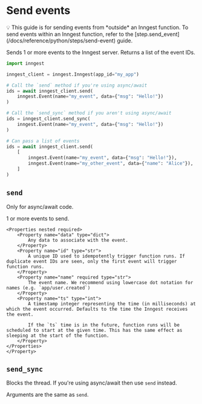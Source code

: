 
# Send events

<Callout variant="info">
    💡️ This guide is for sending events from *outside* an Inngest function. To send events within an Inngest function, refer to the [step.send_event](/docs/reference/python/steps/send-event) guide.
</Callout>

Sends 1 or more events to the Inngest server. Returns a list of the event IDs.

```py
import inngest

inngest_client = inngest.Inngest(app_id="my_app")

# Call the `send` method if you're using async/await
ids = await inngest_client.send(
    inngest.Event(name="my_event", data={"msg": "Hello!"})
)

# Call the `send_sync` method if you aren't using async/await
ids = inngest_client.send_sync(
    inngest.Event(name="my_event", data={"msg": "Hello!"})
)

# Can pass a list of events
ids = await inngest_client.send(
    [
        inngest.Event(name="my_event", data={"msg": "Hello!"}),
        inngest.Event(name="my_other_event", data={"name": "Alice"}),
    ]
)
```

## `send`

Only for async/await code.

<Properties>
    <Property name="events" required type="Event | list[Event]">
    1 or more events to send.

    <Properties nested required>
        <Property name="data" type="dict">
            Any data to associate with the event.
        </Property>
        <Property name="id" type="str">
            A unique ID used to idempotently trigger function runs. If duplicate event IDs are seen, only the first event will trigger function runs.
        </Property>
        <Property name="name" required type="str">
            The event name. We recommend using lowercase dot notation for names (e.g. `app/user.created`)
        </Property>
        <Property name="ts" type="int">
            A timestamp integer representing the time (in milliseconds) at which the event occurred. Defaults to the time the Inngest receives the event.

            If the `ts` time is in the future, function runs will be scheduled to start at the given time. This has the same effect as sleeping at the start of the function.
        </Property>
    </Properties>
    </Property>
</Properties>

## `send_sync`

Blocks the thread. If you're using async/await then use `send` instead.

Arguments are the same as `send`.
